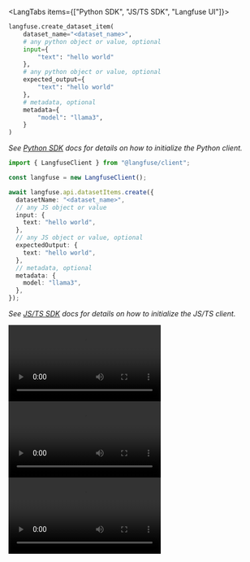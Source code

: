 <LangTabs items={["Python SDK", "JS/TS SDK", "Langfuse UI"]}>
<Tab>

```python
langfuse.create_dataset_item(
    dataset_name="<dataset_name>",
    # any python object or value, optional
    input={
        "text": "hello world"
    },
    # any python object or value, optional
    expected_output={
        "text": "hello world"
    },
    # metadata, optional
    metadata={
        "model": "llama3",
    }
)
```

_See [Python SDK](/docs/sdk/python/sdk-v3) docs for details on how to initialize the Python client._

</Tab>
<Tab>

```ts
import { LangfuseClient } from "@langfuse/client";

const langfuse = new LangfuseClient();

await langfuse.api.datasetItems.create({
  datasetName: "<dataset_name>",
  // any JS object or value
  input: {
    text: "hello world",
  },
  // any JS object or value, optional
  expectedOutput: {
    text: "hello world",
  },
  // metadata, optional
  metadata: {
    model: "llama3",
  },
});
```

_See [JS/TS SDK](/docs/sdk/typescript/guide) docs for details on how to initialize the JS/TS client._

</Tab>

<Tab>
<Tabs items={["Add item", "Import CSV", "Add from trace"]}>

<Tab>
  <Video
    src="https://static.langfuse.com/docs-videos/dataset-item-create.mp4"
    aspectRatio={16 / 9}
    gifStyle
  />
</Tab>

<Tab>
  <Video
    src="https://static.langfuse.com/docs-videos/dataset-item-upload.mp4"
    aspectRatio={16 / 9}
    gifStyle
  />
  _Dataset upload are meant to upload the input and expected output. If you already have genereated outputs, please use the [Experiments SDK](docs/evaluation/experiments/experiments-via-sdk)._

</Tab>

<Tab>
  <Video
    src="https://static.langfuse.com/docs-videos/datasets-add-from-trace.mp4"
    aspectRatio={16 / 9}
    gifStyle
  />
</Tab>

</Tabs>

</Tab>

</LangTabs>
